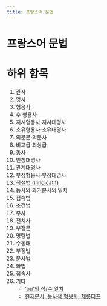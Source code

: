 ```yaml
---
title: 프랑스어 문법
---
```

# 프랑스어 문법

# 하위 항목

1. 관사
1. 명사
1. 형용사
1. 수 형용사
1. 지시형용사·지시대명사
1. 소유형용사·소유대명사
1. 의문문·의문사
1. 비교급·최상급
1. 동사
1. 인칭대명사
1. 관계대명사
1. 부정형용사·부정대명사
1. [직설법 (l'indicatif)](french_indicative)
1. 동사와 과거분사의 일치
1. 접속법
1. 조건법
1. 부사
1. 전치사
1. 부정문
1. 명령법
1. 수동태
1. 부정법
1. 분사법
1. 화법
1. 접속사
1. 기타
    * ['ou'의 성/수 일치](/ko/ou_accord/)
    * [현재분사, 동사적 형용사, 제롱디프](/ko/participe_present_adjectif_verbal_gerondif)